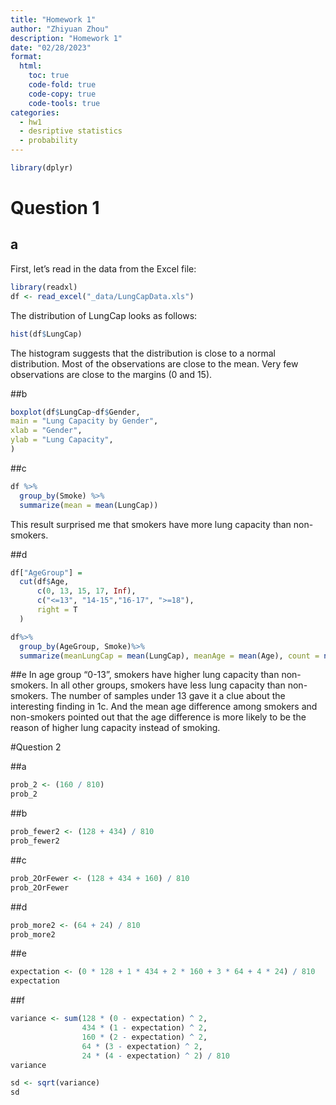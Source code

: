 ---
title: "Homework 1"
author: "Zhiyuan Zhou"
description: "Homework 1"
date: "02/28/2023"
format:
  html:
    toc: true
    code-fold: true
    code-copy: true
    code-tools: true
categories:
  - hw1
  - desriptive statistics 
  - probability
---
```{r}
library(dplyr)
```
# Question 1

## a

First, let's read in the data from the Excel file:

```{r, echo=T}
library(readxl)
df <- read_excel("_data/LungCapData.xls")
```


The distribution of LungCap looks as follows:

```{r, echo=T}
hist(df$LungCap)
```

The histogram suggests that the distribution is close to a normal distribution. Most of the observations are close to the mean. Very few observations are close to the margins (0 and 15).

##b
```{r, echo=T}
boxplot(df$LungCap~df$Gender,
main = "Lung Capacity by Gender",
xlab = "Gender",
ylab = "Lung Capacity",
)
```
##c
```{r, echo=T}
df %>%
  group_by(Smoke) %>%
  summarize(mean = mean(LungCap))
```
This result surprised me that smokers have more lung capacity than non-smokers.

##d
```{r}
df["AgeGroup"] = 
  cut(df$Age,
      c(0, 13, 15, 17, Inf),
      c("<=13", "14-15","16-17", ">=18"),
      right = T
  )

df%>%
  group_by(AgeGroup, Smoke)%>%
  summarize(meanLungCap = mean(LungCap), meanAge = mean(Age), count = n())
```

##e
In age group "0-13", smokers have higher lung capacity than non-smokers. In all other groups, smokers have less lung capacity than non-smokers. The number of samples under 13 gave it a clue about the interesting finding in 1c. And the mean age difference among smokers and non-smokers pointed out that the age difference is more likely to be the reason of higher lung capacity instead of smoking.

#Question 2

##a
```{r}
prob_2 <- (160 / 810)
prob_2
```
##b
```{r}
prob_fewer2 <- (128 + 434) / 810
prob_fewer2
```

##c
```{r}
prob_2OrFewer <- (128 + 434 + 160) / 810
prob_2OrFewer
```

##d
```{r}
prob_more2 <- (64 + 24) / 810
prob_more2
```

##e
```{r}
expectation <- (0 * 128 + 1 * 434 + 2 * 160 + 3 * 64 + 4 * 24) / 810
expectation
```

##f
```{r}
variance <- sum(128 * (0 - expectation) ^ 2,
                434 * (1 - expectation) ^ 2,
                160 * (2 - expectation) ^ 2,
                64 * (3 - expectation) ^ 2,
                24 * (4 - expectation) ^ 2) / 810
variance

sd <- sqrt(variance)
sd
```

